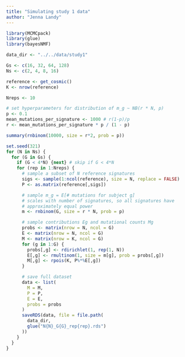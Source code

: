 ```yaml
---
title: "Simulating study 1 data"
author: "Jenna Landy"
---
```


```r
library(MCMCpack)
library(glue)
library(bayesNMF)

data_dir <- "../../data/study1"
```

```r
Gs <- c(16, 32, 64, 128)
Ns <- c(2, 4, 8, 16)

reference <- get_cosmic()
K <- nrow(reference)

Nreps <- 10
```

```r
# set hyperparameters for distribution of m_g ~ NB(r * N, p)
p <- 0.1
mean_mutations_per_signature <- 1000 # r(1-p)/p
r <- mean_mutations_per_signature * p / (1 - p)

summary(rnbinom(10000, size = r*2, prob = p))
```

```r
set.seed(321)
for (N in Ns) {
  for (G in Gs) {
    if (G < 4*N) {next} # skip if G < 4*N
    for (rep in 1:Nreps) {
      # sample a subset of N reference signatures
      sigs <- sample(1:ncol(reference), size = N, replace = FALSE)
      P <- as.matrix(reference[,sigs])

      # sample m_g = E[# mutations for subject g]
      # scales with number of signatures, so all signatures have 
      # approximately equal power
      m <- rnbinom(G, size = r * N, prob = p)

      # sample contributions Eg and mutational counts Mg
      probs <- matrix(nrow = N, ncol = G)
      E <- matrix(nrow = N, ncol = G)
      M <- matrix(nrow = K, ncol = G)
      for (g in 1:G) {
        probs[,g] <- rdirichlet(1, rep(1, N))
        E[,g] <- rmultinom(1, size = m[g], prob = probs[,g])
        M[,g] <- rpois(K, P%*%E[,g])
      }

      # save full dataset
      data <- list(
        M = M,
        P = P,
        E = E,
        probs = probs
      )
      saveRDS(data, file = file.path(
        data_dir, 
        glue("N{N}_G{G}_rep{rep}.rds")
      ))
    }
  }
}
```